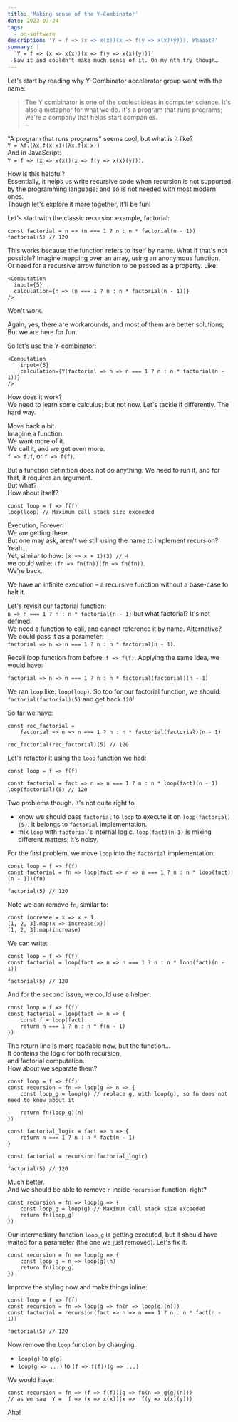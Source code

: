 ```yaml
---
title: 'Making sense of the Y‑Combinator'
date: 2023-07-24
tags:
  - on-software
description: 'Y = f => (x => x(x))(x => f(y => x(x)(y))). Whaaat?'
summary: |
  `Y = f => (x => x(x))(x => f(y => x(x)(y)))`  
  Saw it and couldn't make much sense of it. On my nth try though…
---
```


Let's start by reading why Y-Combinator accelerator group went with the name:

> The Y combinator is one of the coolest ideas in computer science. It's also a metaphor for what we do. It's a program that runs programs; we're a company that helps start companies.  
> – <ExternalLink
>   title="Why did you choose the name “Y Combinator?"
>   href="https://www.ycombinator.com/faq#why-did-you-choose-the-name-y-combinator"
> />

"A program that runs programs" seems cool, but what is it like?  
`Y = λf.(λx.f(x x))(λx.f(x x))`  
And in JavaScript:  
`Y = f => (x => x(x))(x => f(y => x(x)(y)))`.

How is this helpful?  
Essentially, it helps us write recursive code when recursion is not supported by the programming language; and so is not needed with most modern ones.  
Though let's explore it more together, it'll be fun!

Let's start with the classic recursion example, factorial:

```
const factorial = n => (n === 1 ? n : n * factorial(n - 1))
factorial(5) // 120
```

This works because the function refers to itself by name. What if that's not possible?
Imagine mapping over an array, using an anonymous function.  
Or need for a recursive arrow function to be passed as a property. Like:

```
<Computation
  input={5}
  calculation={n => (n === 1 ? n : n * factorial(n - 1))}
/>
```

Won't work.

Again, yes, there are workarounds, and most of them are better solutions;  
But we are here for fun.

So let's use the Y-combinator:

```
<Computation
	input={5}
	calculation={Y(factorial => n => n === 1 ? n : n * factorial(n - 1))}
/>
```

How does it work?  
We need to learn some calculus; but not now. Let's tackle if differently. The hard way.

Move back a bit.  
Imagine a function.  
We want more of it.  
We call it, and we get even more.  
`f => f.f`, or `f => f(f)`.

But a function definition does not do anything. We need to run it, and for that, it requires an argument.  
But what?  
How about itself?

```
const loop = f => f(f)
loop(loop) // Maximum call stack size exceeded
```

Execution, Forever!  
We are getting there.  
But one may ask, aren't we still using the name to implement recursion?  
Yeah…  
Yet, similar to how: `(x => x + 1)(3) // 4`  
we could write: `(fn => fn(fn))(fn => fn(fn))`.  
We're back.

We have an infinite execution – a recursive function without a base-case to halt it.

Let's revisit our factorial function:  
`n => n === 1 ? n : n * factorial(n - 1)` but what factorial? It's not defined.  
We need a function to call, and cannot reference it by name. Alternative?  
We could pass it as a parameter:  
`factorial => n => n === 1 ? n : n * factorial(n - 1)`.

Recall loop function from before: `f => f(f)`. Applying the same idea, we would have:

```
factorial => n => n === 1 ? n : n * factorial(factorial)(n - 1)
```

We ran `loop` like: `loop(loop)`. So too for our factorial function, we should:  
`factorial(factorial)(5)` and get back `120`!

So far we have:

```
const rec_factorial =
	factorial => n => n === 1 ? n : n * factorial(factorial)(n - 1)

rec_factorial(rec_factorial)(5) // 120
```

Let's refactor it using the `loop` function we had:

```
const loop = f => f(f)

const factorial = fact => n => n === 1 ? n : n * loop(fact)(n - 1)
loop(factorial)(5) // 120
```

Two problems though. It's not quite right to

- know we should pass `factorial` to `loop` to execute it on `loop(factorial)(5)`. It belongs to `factorial` implementation.
- mix `loop` with `factorial`'s internal logic. `loop(fact)(n-1)` is mixing different matters; it's noisy.

For the first problem, we move `loop` into the `factorial` implementation:

```
const loop = f => f(f)
const factorial = fn => loop(fact => n => n === 1 ? n : n * loop(fact)(n - 1))(fn)

factorial(5) // 120
```

Note we can remove `fn`, similar to:

```
const increase = x => x + 1
[1, 2, 3].map(x => increase(x))
[1, 2, 3].map(increase)
```

We can write:

```
const loop = f => f(f)
const factorial = loop(fact => n => n === 1 ? n : n * loop(fact)(n - 1))

factorial(5) // 120
```

And for the second issue, we could use a helper:

```
const loop = f => f(f)
const factorial = loop(fact => n => {
	const f = loop(fact)
	return n === 1 ? n : n * f(n - 1)
})
```

The return line is more readable now, but the function…  
It contains the logic for both recursion,  
and factorial computation.  
How about we separate them?

```
const loop = f => f(f)
const recursion = fn => loop(g => n => {
	const loop_g = loop(g) // replace g, with loop(g), so fn does not need to know about it

	return fn(loop_g)(n)
})

const factorial_logic = fact => n => {
	return n === 1 ? n : n * fact(n - 1)
}

const factorial = recursion(factorial_logic)

factorial(5) // 120
```

Much better.  
And we should be able to remove `n` inside `recursion` function, right?

```
const recursion = fn => loop(g => {
	const loop_g = loop(g) // Maximum call stack size exceeded
	return fn(loop_g)
})
```

Our intermediary function `loop_g` is getting executed, but it should have waited for a parameter (the one we just removed).
Let's fix it:

```
const recursion = fn => loop(g => {
	const loop_g = n => loop(g)(n)
	return fn(loop_g)
})
```

Improve the styling now and make things inline:

```
const loop = f => f(f)
const recursion = fn => loop(g => fn(n => loop(g)(n)))
const factorial = recursion(fact => n => n === 1 ? n : n * fact(n - 1))

factorial(5) // 120
```

Now remove the `loop` function by changing:

- `loop(g)` to `g(g)`
- `loop(g => ...)` to `(f => f(f))(g => ...)`

We would have:

```
const recursion = fn => (f => f(f))(g => fn(n => g(g)(n)))
// as we saw  Y =  f => (x => x(x))(x =>  f(y => x(x)(y)))
```

Aha!
